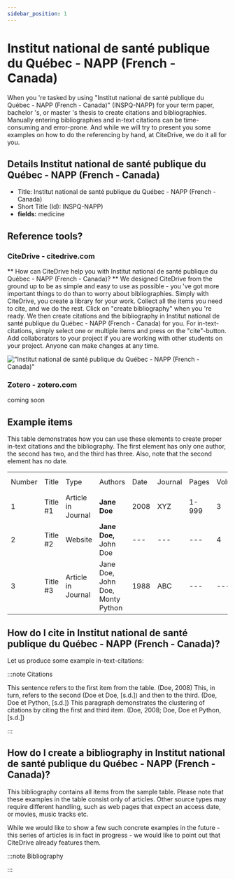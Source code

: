 ```yaml
---
sidebar_position: 1
---
```


# Institut national de santé publique du Québec - NAPP (French - Canada)

When you 're tasked by using "Institut national de santé publique du Québec - NAPP (French - Canada)" (INSPQ-NAPP) for your term paper, bachelor 's, or master 's thesis to create citations and bibliographies.
Manually entering bibliographies and in-text citations can be time-consuming and error-prone. And while we will try to present you some examples on how to do the referencing by hand, at CiteDrive, we do it all for you.

## Details  Institut national de santé publique du Québec - NAPP (French - Canada)
* Title: Institut national de santé publique du Québec - NAPP (French - Canada)
* Short Title (Id): INSPQ-NAPP)
* **fields:** medicine

## Reference tools?
### CiteDrive - citedrive.com
** How can CiteDrive help you with Institut national de santé publique du Québec - NAPP (French - Canada)? **
We designed CiteDrive from the ground up to be as simple and easy to use as possible - you 've got more important things to do than to worry about bibliographies. Simply with CiteDrive, you create a library for your work. Collect all the items you need to cite, and we do the rest. Click on "create bibliography" when you 're ready. We then create citations and the bibliography in Institut national de santé publique du Québec - NAPP (French - Canada) for you. For in-text-citations, simply select one or multiple items and press on the "cite"-button. Add collaborators to your project if you are working with other students on your project. Anyone can make changes at any time.


!["Institut national de santé publique du Québec - NAPP (French - Canada)"](images/institut-national-de-sante-publique-du-quebec--napp-french--canada.svg "Choose Institut national de santé publique du Québec - NAPP (French - Canada) in the CiteDrive App")

### Zotero - zotero.com

coming soon

## Example items

This table demonstrates how you can use these elements to create proper in-text citations and the bibliography. The first element has only one author, the second has two, and the third has three. Also, note that the second element has no date.


<table>
  <tr>
   <td>Number
   </td>
   <td>Title
   </td>
   <td>Type
   </td>
   <td>Authors
   </td>
   <td>Date
   </td>
   <td>Journal
   </td>
   <td>Pages
   </td>
   <td>Volume
   </td>
   <td>Issue
   </td>
   <td>Access Date
   </td>
  </tr>
  <tr>
   <td>1
   </td>
   <td>Title #1
   </td>
   <td>Article in Journal
   </td>
   <td><strong>Jane Doe</strong>
   </td>
   <td>2008
   </td>
   <td>XYZ
   </td>
   <td>1-999
   </td>
   <td>3
   </td>
   <td>2
   </td>
   <td>--
   </td>
  </tr>
  <tr>
   <td>
2
   </td>
   <td>Title #2
   </td>
   <td>Website
   </td>
   <td><strong>Jane Doe, </strong>John Doe
   </td>
   <td>---
   </td>
   <td>---
   </td>
   <td>---
   </td>
   <td>4
   </td>
   <td>---
   </td>
   <td>2020-05-01
   </td>
  </tr>
  <tr>
   <td>3
   </td>
   <td>Title #3
   </td>
   <td>Article in Journal
   </td>
   <td>Jane Doe, John Doe, Monty Python
   </td>
   <td>1988
   </td>
   <td>ABC
   </td>
   <td>---
   </td>
   <td>---
   </td>
   <td>16
   </td>
   <td>---
   </td>
  </tr>
</table>



## How do I cite in  Institut national de santé publique du Québec - NAPP (French - Canada)?

Let us produce some example in-text-citations:

:::note Citations


This sentence refers to the first item from the table. (Doe, 2008) This, in turn, refers to the second (Doe et Doe, [s.d.])
and then to the third.  (Doe, Doe et Python, [s.d.])
This paragraph demonstrates the clustering of citations by citing the first and third item. (Doe, 2008; Doe, Doe et Python, [s.d.])

:::

## How do I create a bibliography in Institut national de santé publique du Québec - NAPP (French - Canada)?

This bibliography contains all items from the sample table. Please note that these examples in the table consist only of articles. Other source types may require different handling, such as web pages that expect an access date, or movies, music tracks etc.

While we would like to show a few such concrete examples in the future - this series of articles is in fact in progress - we would like to point out that CiteDrive already features them.

:::note Bibliography



:::


        